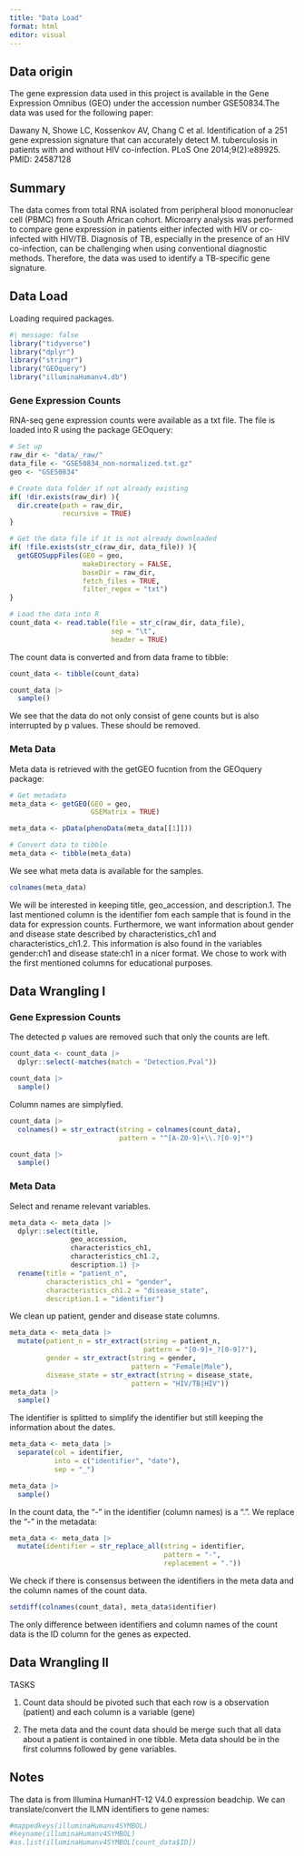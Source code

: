 ```yaml
---
title: "Data Load"
format: html
editor: visual
---
```


## Data origin

The gene expression data used in this project is available in the Gene Expression Omnibus (GEO) under the accession number GSE50834.The data was used for the following paper:

Dawany N, Showe LC, Kossenkov AV, Chang C et al. Identification of a 251 gene expression signature that can accurately detect M. tuberculosis in patients with and without HIV co-infection. PLoS One 2014;9(2):e89925. PMID: 24587128

## Summary

The data comes from total RNA isolated from peripheral blood mononuclear cell (PBMC) from a South African cohort. Microarry analysis was performed to compare gene expression in patients either infected with HIV or co-infected with HIV/TB. Diagnosis of TB, especially in the presence of an HIV co-infection, can be challenging when using conventional diagnostic methods. Therefore, the data was used to identify a TB-specific gene signature.

## Data Load

Loading required packages.

```r
#| message: false
library("tidyverse")
library("dplyr")
library("stringr")
library("GEOquery")
library("illuminaHumanv4.db")
```

### Gene Expression Counts

RNA-seq gene expression counts were available as a txt file. The file is loaded into R using the package GEOquery:

```r
# Set up
raw_dir <- "data/_raw/"
data_file <- "GSE50834_non-normalized.txt.gz"
geo <- "GSE50834"

# Create data folder if not already existing
if( !dir.exists(raw_dir) ){
  dir.create(path = raw_dir,
             recursive = TRUE)
}

# Get the data file if it is not already downloaded
if( !file.exists(str_c(raw_dir, data_file)) ){
  getGEOSuppFiles(GEO = geo,
                  makeDirectory = FALSE,
                  baseDir = raw_dir,
                  fetch_files = TRUE,
                  filter_regex = "txt")
}

# Load the data into R
count_data <- read.table(file = str_c(raw_dir, data_file),
                         sep = "\t",
                         header = TRUE)
```

The count data is converted and from data frame to tibble:

```r
count_data <- tibble(count_data)

count_data |> 
  sample()
```

We see that the data do not only consist of gene counts but is also interrupted by p values. These should be removed.

### Meta Data

Meta data is retrieved with the getGEO fucntion from the GEOquery package:

```r
# Get metadata  
meta_data <- getGEO(GEO = geo,
                    GSEMatrix = TRUE)

meta_data <- pData(phenoData(meta_data[[1]]))

# Convert data to tibble
meta_data <- tibble(meta_data)
```

We see what meta data is available for the samples.

```r
colnames(meta_data)
```

We will be interested in keeping title, geo_accession, and description.1. The last mentioned column is the identifier fom each sample that is found in the data for expression counts. Furthermore, we want information about gender and disease state described by characteristics_ch1 and characteristics_ch1.2. This information is also found in the variables gender:ch1 and disease state:ch1 in a nicer format. We chose to work with the first mentioned columns for educational purposes.

## Data Wrangling I

### Gene Expression Counts

The detected p values are removed such that only the counts are left.

```r
count_data <- count_data |> 
  dplyr::select(-matches(match = "Detection.Pval"))

count_data |> 
  sample()
```

Column names are simplyfied.

```r
count_data |> 
  colnames() = str_extract(string = colnames(count_data),
                           pattern = "^[A-Z0-9]+\\.?[0-9]*")

count_data |> 
  sample()
```

### Meta Data

Select and rename relevant variables.

```r
meta_data <- meta_data |>
  dplyr::select(title,
               geo_accession,
               characteristics_ch1,
               characteristics_ch1.2,
               description.1) |> 
  rename(title = "patient_n",
         characteristics_ch1 = "gender",
         characteristics_ch1.2 = "disease_state",
         description.1 = "identifier")
```

We clean up patient, gender and disease state columns.

```r
meta_data <- meta_data |> 
  mutate(patient_n = str_extract(string = patient_n,
                                 pattern = "[0-9]+_?[0-9]?"),
         gender = str_extract(string = gender,
                              pattern = "Female|Male"),
         disease_state = str_extract(string = disease_state,
                              pattern = "HIV/TB|HIV"))
meta_data |> 
  sample()
```

The identifier is splitted to simplify the identifier but still keeping the information about the dates.

```r
meta_data <- meta_data |> 
  separate(col = identifier,
           into = c("identifier", "date"),
           sep = "_")

meta_data |> 
  sample()
```

In the count data, the "-" in the identifier (column names) is a ".". We replace the "-" in the metadata:

```r
meta_data <- meta_data |> 
  mutate(identifier = str_replace_all(string = identifier,
                                      pattern = "-",
                                      replacement = "."))
```

We check if there is consensus between the identifiers in the meta data and the column names of the count data.

```r
setdiff(colnames(count_data), meta_data$identifier)
```

The only difference between identifiers and column names of the count data is the ID column for the genes as expected.

## Data Wrangling II

TASKS

1)  Count data should be pivoted such that each row is a observation (patient) and each column is a variable (gene)

2)  The meta data and the count data should be merge such that all data about a patient is contained in one tibble. Meta data should be in the first columns followed by gene variables.

## Notes

The data is from Illumina HumanHT-12 V4.0 expression beadchip. We can translate/convert the ILMN identifiers to gene names:

```r
#mappedkeys(illuminaHumanv4SYMBOL)
#keyname(illuminaHumanv4SYMBOL)
#as.list(illuminaHumanv4SYMBOL[count_data$ID])
```
